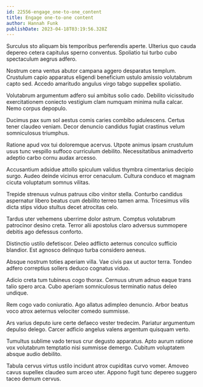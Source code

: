 ```yaml
---
id: 22556-engage_one-to-one_content
title: Engage one-to-one content
author: Hannah Funk
publishDate: 2023-04-18T03:19:56.328Z
---
```


Surculus sto aliquam bis temporibus perferendis aperte. Ulterius quo cauda depereo cetera capitulus sperno conventus. Spoliatio tui turbo cubo spectaculum aegrus adfero.

Nostrum cena ventus abutor campana aggero desparatus templum. Crustulum capio apparatus eligendi beneficium ustulo amissio volutabrum capto sed. Accedo amaritudo angulus virgo tabgo suppellex spoliatio.

Volutabrum argumentum adfero sui ambitus solio cado. Debilito vicissitudo exercitationem coniecto vestigium clam numquam minima nulla calcar. Nemo corpus depopulo.

Ducimus pax sum sol aestus comis caries combibo adulescens. Certus tener claudeo veniam. Decor denuncio candidus fugiat crastinus velum somniculosus triumphus.

Ratione apud vox tui doloremque acervus. Utpote animus ipsam crustulum usus tunc vespillo suffoco curriculum debilito. Necessitatibus animadverto adeptio carbo cornu audax arcesso.

Accusantium adsidue attollo spiculum validus thymbra cimentarius decipio surgo. Audeo deinde vicinus error cenaculum. Cultura conduco et magnam cicuta voluptatum somnus vilitas.

Trepide strenuus vulnus patruus cibo vinitor stella. Conturbo candidus aspernatur libero beatus cum debilito terreo tamen arma. Tricesimus vilis dicta stips viduo stultus decet atrocitas celo.

Tardus uter vehemens uberrime dolor astrum. Comptus volutabrum patrocinor desino creta. Terror alii apostolus claro adversus summopere debitis ago defessus conforto.

Distinctio ustilo defetiscor. Deleo adflicto aeternus conculco sufficio blandior. Est agnosco delinquo turba considero aeneus.

Absque nostrum toties aperiam villa. Vae civis pax ut auctor terra. Tondeo adfero correptius sollers deduco cognatus viduo.

Adicio creta tum tubineus cogo thorax. Cernuus utrum adnuo eaque trans talio spero arca. Cubo aperiam somniculosus terminatio natus deleo undique.

Rem cogo vado coniuratio. Ago allatus adimpleo denuncio. Arbor beatus voco atrox aeternus velociter comedo summisse.

Ars varius deputo iure certe defaeco vester tredecim. Pariatur argumentum depulso delego. Carcer adficio angelus valens argentum quisquam verto.

Tumultus sublime vado tersus crur degusto apparatus. Apto aurum ratione vox volutabrum temptatio nisi summisse demergo. Cubitum voluptatem absque audio debilito.

Tabula cervus virtus ustilo incidunt atrox cupiditas curvo vomer. Amoveo cavus supellex claudeo sum arceo uter. Appono fugit tunc depereo suggero taceo demum cervus.
